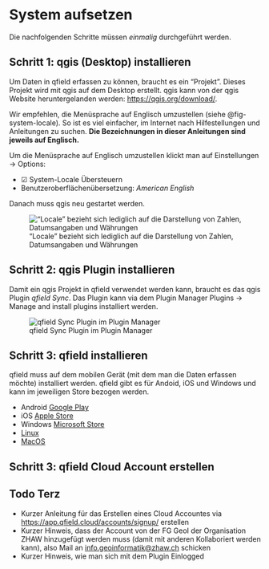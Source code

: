 # System aufsetzen {#sec-installation}


:::{.callout-note}

Die nachfolgenden Schritte müssen _einmalig_ durchgeführt werden. 

:::

## Schritt 1: [qgis]{.q} (Desktop) installieren

Um Daten in [qfield]{.q} erfassen zu können, braucht es ein "Projekt". Dieses Projekt wird mit [qgis]{.q} auf dem Desktop erstellt. [qgis]{.q} kann von der [qgis]{.q} Website heruntergelanden werden: [https://qgis.org/download/](qgis.org/download). 

Wir empfehlen, die Menüsprache auf Englisch umzustellen (siehe @fig-system-locale). So ist es viel einfacher, im Internet nach Hilfestellungen und Anleitungen zu suchen. **Die Bezeichnungen in dieser Anleitungen sind jeweils auf Englisch.**

Um die Menüsprache auf Englisch umzustellen klickt man auf [Einstellungen → Options]{.menu}: 

- [☑ System-Locale Übersteuern ]{.menu}
- [Benutzeroberflächenübersetzung: _American English_]{.menu}

Danach muss [qgis]{.q} neu gestartet werden.


!["Locale" bezieht sich lediglich auf die Darstellung von Zahlen, Datumsangaben und Währungen](images/system-locale.png){#fig-system-locale}

## Schritt 2: [qgis]{.q} Plugin installieren

Damit ein [qgis]{.q} Projekt in [qfield]{.q} verwendet werden kann, braucht es das [qgis]{.q} Plugin _[qfield]{.q} Sync_. Das Plugin kann via dem Plugin Manager [Plugins → Manage and install plugins]{.menu} installiert werden.


![[qfield]{.q} Sync Plugin im Plugin Manager](images/qfield-sync.png){#fig-qfield-sync}



## Schritt 3: [qfield]{.q} installieren

[qfield]{.q} muss auf dem mobilen Gerät (mit dem man die Daten erfassen möchte) installiert werden. [qfield]{.q} gibt es für Andoid, iOS und Windows und kann im jeweiligen Store bezogen werden.

- Android [Google Play](https://play.google.com/store/apps/details?id=ch.opengis.qfield)
- iOS [Apple Store](https://apps.apple.com/us/app/qfield-for-qgis/id1531726814)
- Windows [Microsoft Store](https://apps.microsoft.com/detail/xp99h3bcx4bw7f?hl=en-US&gl=CH)
- [Linux](https://qfield.org/get_latest/?platform=linux)
- [MacOS](https://qfield.org/get_latest/?platform=macos)



## Schritt 3: [qfield]{.q} Cloud Account erstellen




:::{.callout-warning}

## Todo Terz

- Kurzer Anleitung für das Erstellen eines Cloud Accountes via <https://app.qfield.cloud/accounts/signup/> erstellen
- Kurzer Hinweis, dass der Account von der FG GeoI der Organisation ZHAW hinzugefügt werden muss (damit mit anderen Kollaboriert werden kann), also Mail an <info.geoinformatik@zhaw.ch> schicken
- Kurzer Hinweis, wie man sich mit dem Plugin Einlogged

:::